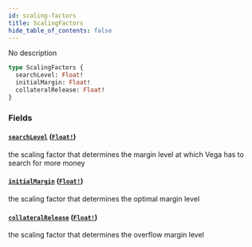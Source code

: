 ```yaml
---
id: scaling-factors
title: ScalingFactors
hide_table_of_contents: false
---
```



No description

```graphql
type ScalingFactors {
  searchLevel: Float!
  initialMargin: Float!
  collateralRelease: Float!
}
```


### Fields

#### [`searchLevel`](#) ([`Float!`](/docs/testnet/graphql/scalars/float))

the scaling factor that determines the margin level at which Vega has to search for more money


#### [`initialMargin`](#) ([`Float!`](/docs/testnet/graphql/scalars/float))

the scaling factor that determines the optimal margin level


#### [`collateralRelease`](#) ([`Float!`](/docs/testnet/graphql/scalars/float))

the scaling factor that determines the overflow margin level




